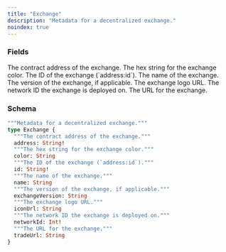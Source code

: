 ```yaml
---
title: "Exchange"
description: "Metadata for a decentralized exchange."
noindex: true
---
```


### Fields

<ResponseField name="address" type="String!" required>
  The contract address of the exchange.
</ResponseField>

<ResponseField name="color" type="String">
  The hex string for the exchange color.
</ResponseField>

<ResponseField name="id" type="String!" required>
  The ID of the exchange (`address:id`).
</ResponseField>

<ResponseField name="name" type="String">
  The name of the exchange.
</ResponseField>

<ResponseField name="exchangeVersion" type="String">
  The version of the exchange, if applicable.
</ResponseField>

<ResponseField name="iconUrl" type="String">
  The exchange logo URL.
</ResponseField>

<ResponseField name="networkId" type="Int!" required>
  The network ID the exchange is deployed on.
</ResponseField>

<ResponseField name="tradeUrl" type="String">
  The URL for the exchange.
</ResponseField>

### Schema


```graphql 
"""Metadata for a decentralized exchange."""
type Exchange {
  """The contract address of the exchange."""
  address: String!
  """The hex string for the exchange color."""
  color: String
  """The ID of the exchange (`address:id`)."""
  id: String!
  """The name of the exchange."""
  name: String
  """The version of the exchange, if applicable."""
  exchangeVersion: String
  """The exchange logo URL."""
  iconUrl: String
  """The network ID the exchange is deployed on."""
  networkId: Int!
  """The URL for the exchange."""
  tradeUrl: String
}
```
